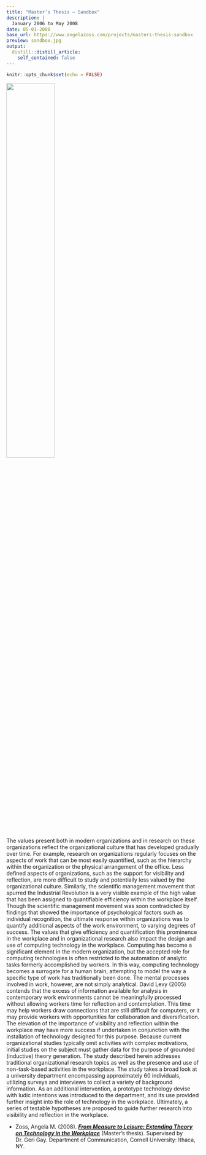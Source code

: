 ```yaml
---
title: "Master’s Thesis – Sandbox"
description: |
  January 2006 to May 2008
date: 05-01-2008
base_url: https://www.angelazoss.com/projects/masters-thesis-sandbox
preview: sandbox.jpg
output:
  distill::distill_article:
    self_contained: false
---
```


```r
knitr::opts_chunk$set(echo = FALSE)
```

![](sandbox.jpg){width="50%"}

The values present both in modern organizations and in research on these organizations reflect the organizational culture that has developed gradually over time. For example, research on organizations regularly focuses on the aspects of work that can be most easily quantified, such as the hierarchy within the organization or the physical arrangement of the office. Less defined aspects of organizations, such as the support for visibility and reflection, are more difficult to study and potentially less valued by the organizational culture. Similarly, the scientific management movement that spurred the Industrial Revolution is a very visible example of the high value that has been assigned to quantifiable efficiency within the workplace itself. Though the scientific management movement was soon contradicted by findings that showed the importance of psychological factors such as individual recognition, the ultimate response within organizations was to quantify additional aspects of the work environment, to varying degrees of success. The values that give efficiency and quantification this prominence in the workplace and in organizational research also impact the design and use of computing technology in the workplace. Computing has become a significant element in the modern organization, but the accepted role for computing technologies is often restricted to the automation of analytic tasks formerly accomplished by workers. In this way, computing technology becomes a surrogate for a human brain, attempting to model the way a specific type of work has traditionally been done. The mental processes involved in work, however, are not simply analytical. David Levy (2005) contends that the excess of information available for analysis in contemporary work environments cannot be meaningfully processed without allowing workers time for reflection and contemplation. This time may help workers draw connections that are still difficult for computers, or it may provide workers with opportunities for collaboration and diversification. The elevation of the importance of visibility and reflection within the workplace may have more success if undertaken in conjunction with the installation of technology designed for this purpose. Because current organizational studies typically omit activities with complex motivations, initial studies on the subject must gather data for the purpose of grounded (inductive) theory generation. The study described herein addresses traditional organizational research topics as well as the presence and use of non-task-based activities in the workplace. The study takes a broad look at a university department encompassing approximately 60 individuals, utilizing surveys and interviews to collect a variety of background information. As an additional intervention, a prototype technology devise with ludic intentions was introduced to the department, and its use provided further insight into the role of technology in the workplace. Ultimately, a series of testable hypotheses are proposed to guide further research into visibility and reflection in the workplace.

-   Zoss, Angela M. (2008). [***From Measure to Leisure: Extending Theory on Technology in the Workplace***](https://hdl.handle.net/1813/10736) (Master's thesis). Supervised by Dr. Geri Gay. Department of Communication, Cornell University: Ithaca, NY.
